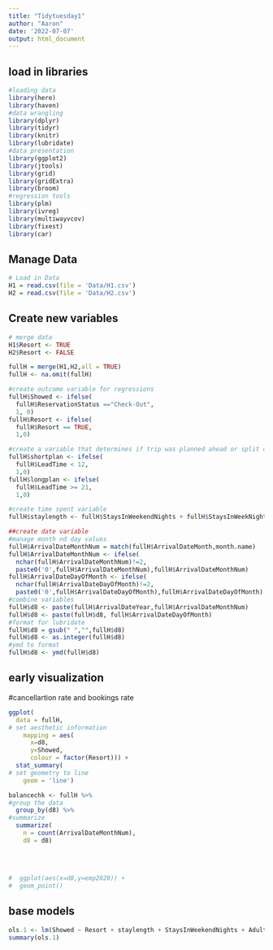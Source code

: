 ```yaml
---
title: "Tidytuesday1"
author: "Aaron"
date: '2022-07-07'
output: html_document
---
```


## load in libraries

```r
#loading data
library(here)
library(haven)
#data wrangling
library(dplyr)
library(tidyr)
library(knitr)
library(lubridate)
#data presentation
library(ggplot2)
library(jtools)
library(grid)
library(gridExtra)
library(broom)
#regression tools
library(plm)
library(ivreg)
library(multiwayvcov)
library(fixest)
library(car)
```

## Manage Data

```r
# Load in Data
H1 = read.csv(file = 'Data/H1.csv')
H2 = read.csv(file = 'Data/H2.csv')
```



## Create new variables

```r
# merge data
H1$Resort <- TRUE
H2$Resort <- FALSE

fullH = merge(H1,H2,all = TRUE)
fullH <- na.omit(fullH)
```

```r
#create outcome variable for regressions
fullH$Showed <- ifelse(
  fullH$ReservationStatus =="Check-Out",
  1, 0)
fullH$Resort <- ifelse(
  fullH$Resort == TRUE,
  1,0)

#create a variable that determines if trip was planned ahead or split decision
fullH$shortplan <- ifelse(
  fullH$LeadTime < 12,
  1,0)
fullH$longplan <- ifelse(
  fullH$LeadTime >= 21,
  1,0)

#create time spent variable
fullH$staylength <- fullH$StaysInWeekendNights + fullH$StaysInWeekNights

##create date variable
#manage month nd day values
fullH$ArrivalDateMonthNum = match(fullH$ArrivalDateMonth,month.name)
fullH$ArrivalDateMonthNum <- ifelse(
  nchar(fullH$ArrivalDateMonthNum)!=2,
  paste0('0',fullH$ArrivalDateMonthNum),fullH$ArrivalDateMonthNum)
fullH$ArrivalDateDayOfMonth <- ifelse(
  nchar(fullH$ArrivalDateDayOfMonth)!=2,
  paste0('0',fullH$ArrivalDateDayOfMonth),fullH$ArrivalDateDayOfMonth)
#combine variables
fullH$d8 <- paste(fullH$ArrivalDateYear,fullH$ArrivalDateMonthNum)
fullH$d8 <- paste(fullH$d8, fullH$ArrivalDateDayOfMonth)
#format for lubridate
fullH$d8 = gsub(" ","",fullH$d8)
fullH$d8 <- as.integer(fullH$d8)
#ymd to format
fullH$d8 <- ymd(fullH$d8)

```


## early visualization 
#cancellartion rate and bookings rate
```r
ggplot(
  data = fullH, 
# set aesthetic information
    mapping = aes(
      x=d8, 
      y=Showed,
      colour = factor(Resort))) +
  stat_summary(
# set geometry to line
    geom = 'line')
```

```r

balancechk <- fullH %>% 
#group the data 
  group_by(d8) %>% 
#summarize
  summarize(
    n = count(ArrivalDateMonthNum),
    d8 = d8)
  
  
  
  
#  ggplot(aes(x=d8,y=emp2020)) + 
#  geom_point() 
```


## base models

```r
ols.1 <- lm(Showed ~ Resort + staylength + StaysInWeekendNights + Adults + Children + Babies + PreviousBookingsNotCanceled + longplan + shortplan,data = fullH)
summary(ols.1)
```

